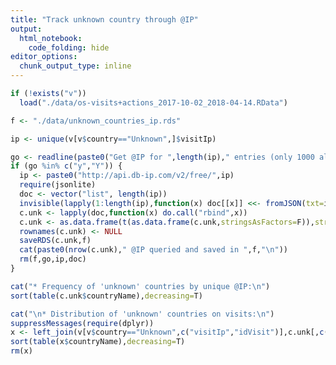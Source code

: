 ```yaml
---
title: "Track unknown country through @IP"
output:
  html_notebook:
    code_folding: hide
editor_options: 
  chunk_output_type: inline
---
```


```r
if (!exists("v"))
  load("./data/os-visits+actions_2017-10-02_2018-04-14.RData")
```

```r

f <- "./data/unknown_countries_ip.rds"

ip <- unique(v[v$country=="Unknown",]$visitIp)

go <- readline(paste0("Get @IP for ",length(ip)," entries (only 1000 allowed per day)? (y|n): "))
if (go %in% c("y","Y")) {
  ip <- paste0("http://api.db-ip.com/v2/free/",ip)
  require(jsonlite)
  doc <- vector("list", length(ip))
  invisible(lapply(1:length(ip),function(x) doc[[x]] <<- fromJSON(txt=ip[x])))
  c.unk <- lapply(doc,function(x) do.call("rbind",x))
  c.unk <- as.data.frame(t(as.data.frame(c.unk,stringsAsFactors=F)),stringsAsFactors=F)
  rownames(c.unk) <- NULL
  saveRDS(c.unk,f)
  cat(paste0(nrow(c.unk)," @IP queried and saved in ",f,"\n"))
  rm(f,go,ip,doc)
}

```

```r

cat("* Frequency of 'unknown' countries by unique @IP:\n")
sort(table(c.unk$countryName),decreasing=T)

cat("\n* Distribution of 'unknown' countries on visits:\n")
suppressMessages(require(dplyr))
x <- left_join(v[v$country=="Unknown",c("visitIp","idVisit")],c.unk[,c("ipAddress","countryName")],by=c("visitIp"="ipAddress"))
sort(table(x$countryName),decreasing=T)
rm(x)

```


